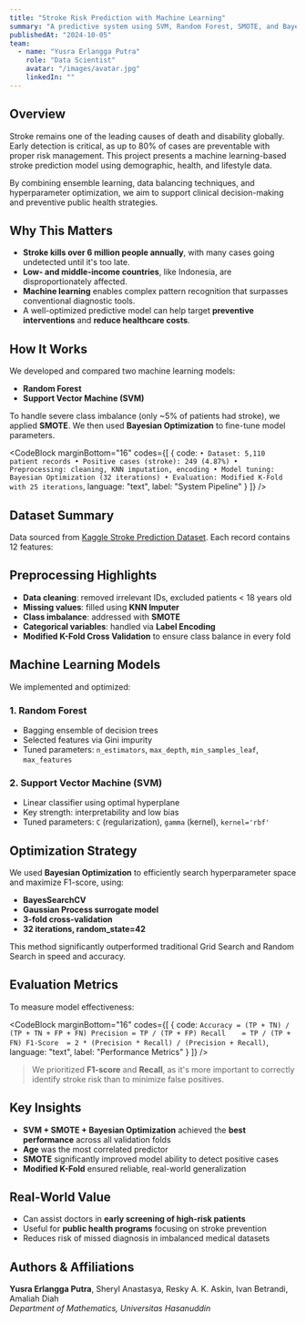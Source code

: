 ```yaml
---
title: "Stroke Risk Prediction with Machine Learning"
summary: "A predictive system using SVM, Random Forest, SMOTE, and Bayesian Optimization to detect stroke risk with high accuracy and clinical relevance."
publishedAt: "2024-10-05"
team:
  - name: "Yusra Erlangga Putra"
    role: "Data Scientist"
    avatar: "/images/avatar.jpg"
    linkedIn: ""
---
```


## Overview

Stroke remains one of the leading causes of death and disability globally. Early detection is critical, as up to 80% of cases are preventable with proper risk management. This project presents a machine learning-based stroke prediction model using demographic, health, and lifestyle data.

By combining ensemble learning, data balancing techniques, and hyperparameter optimization, we aim to support clinical decision-making and preventive public health strategies.

<Feedback
  icon
  variant="info"
  title="Main Goal"
  description="Develop an accurate and scalable stroke prediction model to support early risk identification and reduce long-term health burdens."
/>

## Why This Matters

- **Stroke kills over 6 million people annually**, with many cases going undetected until it's too late.
- **Low- and middle-income countries**, like Indonesia, are disproportionately affected.
- **Machine learning** enables complex pattern recognition that surpasses conventional diagnostic tools.
- A well-optimized predictive model can help target **preventive interventions** and **reduce healthcare costs**.

## How It Works

We developed and compared two machine learning models:

- **Random Forest**
- **Support Vector Machine (SVM)**

To handle severe class imbalance (only ~5% of patients had stroke), we applied **SMOTE**. We then used **Bayesian Optimization** to fine-tune model parameters.

<CodeBlock
  marginBottom="16"
  codes={[
    {
      code:
`• Dataset: 5,110 patient records
• Positive cases (stroke): 249 (4.87%)
• Preprocessing: cleaning, KNN imputation, encoding
• Model tuning: Bayesian Optimization (32 iterations)
• Evaluation: Modified K-Fold with 25 iterations`,
      language: "text",
      label: "System Pipeline"
    }
  ]}
/>

## Dataset Summary

Data sourced from [Kaggle Stroke Prediction Dataset](https://www.kaggle.com). Each record contains 12 features:

<Table 
  data={{
    headers: [
      { content: "Feature", key: "feature" },
      { content: "Type", key: "type" },
      { content: "Description", key: "desc" }
    ],
    rows: [
      ["age", "Numeric", "Patient's age"],
      ["gender", "Categorical", "Male, Female"],
      ["hypertension", "Binary", "Has high blood pressure"],
      ["heart_disease", "Binary", "Has heart condition"],
      ["ever_married", "Categorical", "Marital status"],
      ["work_type", "Categorical", "Employment type"],
      ["Residence_type", "Categorical", "Urban or rural"],
      ["avg_glucose_level", "Numeric", "Average blood sugar"],
      ["bmi", "Numeric", "Body Mass Index"],
      ["smoking_status", "Categorical", "Smoking behavior"],
      ["stroke", "Binary", "Target variable"]
    ]
  }}
/>

## Preprocessing Highlights

- **Data cleaning**: removed irrelevant IDs, excluded patients < 18 years old  
- **Missing values**: filled using **KNN Imputer**  
- **Class imbalance**: addressed with **SMOTE**  
- **Categorical variables**: handled via **Label Encoding**  
- **Modified K-Fold Cross Validation** to ensure class balance in every fold  

## Machine Learning Models

We implemented and optimized:

### 1. Random Forest  
- Bagging ensemble of decision trees  
- Selected features via Gini impurity  
- Tuned parameters: `n_estimators`, `max_depth`, `min_samples_leaf`, `max_features`

### 2. Support Vector Machine (SVM)  
- Linear classifier using optimal hyperplane  
- Key strength: interpretability and low bias  
- Tuned parameters: `C` (regularization), `gamma` (kernel), `kernel='rbf'`

## Optimization Strategy

We used **Bayesian Optimization** to efficiently search hyperparameter space and maximize F1-score, using:

- **BayesSearchCV**  
- **Gaussian Process surrogate model**  
- **3-fold cross-validation**  
- **32 iterations, random_state=42**

This method significantly outperformed traditional Grid Search and Random Search in speed and accuracy.

## Evaluation Metrics

To measure model effectiveness:

<CodeBlock
  marginBottom="16"
  codes={[
    {
      code:
`Accuracy = (TP + TN) / (TP + TN + FP + FN)
Precision = TP / (TP + FP)
Recall    = TP / (TP + FN)
F1-Score  = 2 * (Precision * Recall) / (Precision + Recall)`,
      language: "text",
      label: "Performance Metrics"
    }
  ]}
/>

> We prioritized **F1-score** and **Recall**, as it's more important to correctly identify stroke risk than to minimize false positives.

## Key Insights

- **SVM + SMOTE + Bayesian Optimization** achieved the **best performance** across all validation folds  
- **Age** was the most correlated predictor  
- **SMOTE** significantly improved model ability to detect positive cases  
- **Modified K-Fold** ensured reliable, real-world generalization  

## Real-World Value

- Can assist doctors in **early screening of high-risk patients**  
- Useful for **public health programs** focusing on stroke prevention  
- Reduces risk of missed diagnosis in imbalanced medical datasets  

## Authors & Affiliations

**Yusra Erlangga Putra**, Sheryl Anastasya, Resky A. K. Askin, Ivan Betrandi, Amaliah Diah  
*Department of Mathematics, Universitas Hasanuddin*
